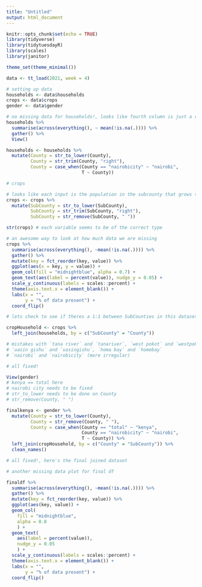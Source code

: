 ```yaml
---
title: "Untitled"
output: html_document
---
```


```r
knitr::opts_chunk$set(echo = TRUE)
library(tidyverse)
library(tidytuesdayR)
library(scales)
library(janitor)

theme_set(theme_minimal())
```

```r
data <- tt_load(2021, week = 4)
```

```r
# setting up data
households <- data$households
crops <- data$crops
gender <- data$gender
```

```r
# no missing data for households!, looks like fourth column is just a ratio of the second and third.
households %>% 
  summarise(across(everything(), ~ mean(!is.na(.)))) %>% 
  gather() %>% 
  View()

households <- households %>% 
  mutate(County = str_to_lower(County),
         County = str_trim(County, "right"),
         County = case_when(County == "nairobicity" ~ "nairobi",
                            T ~ County)) 

# crops

# looks like each input is the population in the subcounty that grows those specific crops
crops <- crops %>% 
  mutate(SubCounty = str_to_lower(SubCounty),
         SubCounty = str_trim(SubCounty, "right"),
         SubCounty = str_remove(SubCounty, " "))

str(crops) # each variable seems to be of the correct type

# an awesome way to look at how much data we are missing
crops %>% 
  summarise(across(everything(), ~mean(!is.na(.)))) %>% 
  gather() %>% 
  mutate(key = fct_reorder(key, value)) %>% 
  ggplot(aes(x = key, y = value)) +
  geom_col(fill = "midnightblue", alpha = 0.7) +
  geom_text(aes(label = percent(value)), nudge_y = 0.05) +
  scale_y_continuous(labels = scales::percent) +
  theme(axis.text.x = element_blank()) +
  labs(x = "",
       y = "% of data present") +
  coord_flip()

# lets check to see if theres a 1:1 between SubCounties in this dataset and Counties in the households one

cropHousehold <- crops %>% 
  left_join(households, by = c("SubCounty" = "County"))

# mistakes with `tana river` and `tanariver`, `west pokot` and `westpokot`, `trans nzoia` and `transnzoia`
# `uasin gishu` and `uasingishu`, `homa bay` and `homebay`
# `nairobi` and `nairobicity` (more irregular)

# all fixed!

View(gender)
# kenya == total here
# nairobi city needs to be fixed
# str_to_lower needs to be done on County
# str_remove(County, " ")

finalkenya <- gender %>% 
  mutate(County = str_to_lower(County),
         County = str_remove(County, " "),
         County = case_when(County == "total" ~ "kenya",
                            County == "nairobicity" ~ "nairobi",
                            T ~ County)) %>% 
  left_join(cropHousehold, by = c("County" = "SubCounty")) %>% 
  clean_names()

# all fixed!, here's the final joined dataset

# another missing data plot for final df

finaldf %>% 
  summarise(across(everything(), ~mean(!is.na(.)))) %>% 
  gather() %>% 
  mutate(key = fct_reorder(key, value)) %>% 
  ggplot(aes(key, value)) +
  geom_col(
    fill = "midnightblue",
    alpha = 0.8
    ) +
  geom_text(
    aes(label = percent(value)),
    nudge_y = 0.05
    ) +
  scale_y_continuous(labels = scales::percent) +
  theme(axis.text.x = element_blank()) +
  labs(x = "",
       y = "% of data present") +
  coord_flip()




```

